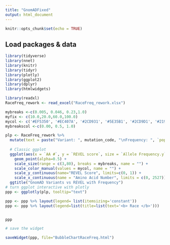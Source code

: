 ```yaml
---
title: "GnomADFixed"
output: html_document
---
```


```r
knitr::opts_chunk$set(echo = TRUE)
```

## Load packages & data

```r
library(tidyverse)
library(nnet)
library(knitr)
library(tidyr)
library(plotly)
library(ggplot2)
library(dplyr)
library(htmlwidgets)
```

```r
library(readxl)
RaceFreq_rework <- read_excel("RaceFreq_rework.xlsx")
```

```r

mybreaks <-c(0.005, 0.046, 0.23,1.0)
myfix <- c(10.0,20.0,60.0,100.0)
mycol <- c('#EF5350', '#EC407A', '#2CD931', '#5E35B1', '#2CD9D1', '#2196F3', '#263238', '#00796B', '#FBC02D')
mybreakscol <-c(0.00, 0.5, 1.0)

plp <- RaceFreq_rework %>%
  mutate(text = paste("Variant: ", mutation_code, "\nFrequency: ", `pop freq. GnomAD`, "\nREVEL: ", `REVEL score`, "\nRace:", Race, sep="")) %>%
  
  # Classic ggplot
  ggplot(aes(x = `AA #`, y = `REVEL score`, size = `Allele Frequency.y`, color = Race, text = text)) +
    geom_point(alpha=0.5) +
    scale_size(range = c(3,80), breaks = mybreaks, name = "") +
    scale_color_manual(values = mycol, name = "") + 
    scale_y_continuous(name="REVEL Score", limits=c(0, 1)) +
    scale_x_continuous(name = "Amino Acid Number", limits = c(0, 2527)) + 
  ggtitle("GnomAD Variants vs REVEL with Frequency") 
# turn ggplot interactive with plotly
ppp <- ggplotly(plp, tooltip="text")

ppp <- ppp %>% layout(legend= list(itemsizing='constant'))
ppp <- ppp %>% layout(legend=list(title=list(text='<b> Race </b>')))


ppp

# save the widget

saveWidget(ppp, file="BubbleChartRaceFreq.html")


```